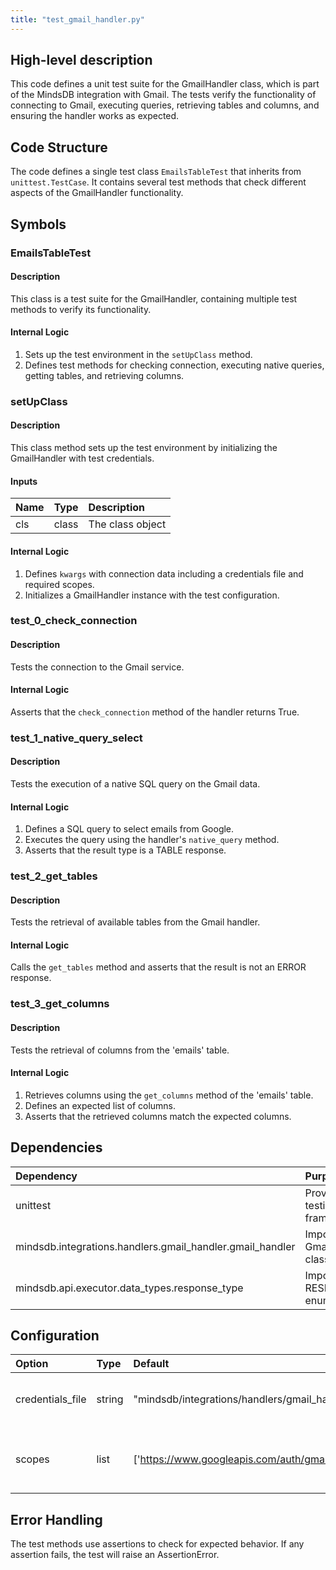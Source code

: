```yaml
---
title: "test_gmail_handler.py"
---
```


## High-level description
This code defines a unit test suite for the GmailHandler class, which is part of the MindsDB integration with Gmail. The tests verify the functionality of connecting to Gmail, executing queries, retrieving tables and columns, and ensuring the handler works as expected.

## Code Structure
The code defines a single test class `EmailsTableTest` that inherits from `unittest.TestCase`. It contains several test methods that check different aspects of the GmailHandler functionality.

## Symbols

### EmailsTableTest
#### Description
This class is a test suite for the GmailHandler, containing multiple test methods to verify its functionality.

#### Internal Logic
1. Sets up the test environment in the `setUpClass` method.
2. Defines test methods for checking connection, executing native queries, getting tables, and retrieving columns.

### setUpClass
#### Description
This class method sets up the test environment by initializing the GmailHandler with test credentials.

#### Inputs
| Name | Type | Description |
|:-----|:-----|:------------|
| cls | class | The class object |

#### Internal Logic
1. Defines `kwargs` with connection data including a credentials file and required scopes.
2. Initializes a GmailHandler instance with the test configuration.

### test_0_check_connection
#### Description
Tests the connection to the Gmail service.

#### Internal Logic
Asserts that the `check_connection` method of the handler returns True.

### test_1_native_query_select
#### Description
Tests the execution of a native SQL query on the Gmail data.

#### Internal Logic
1. Defines a SQL query to select emails from Google.
2. Executes the query using the handler's `native_query` method.
3. Asserts that the result type is a TABLE response.

### test_2_get_tables
#### Description
Tests the retrieval of available tables from the Gmail handler.

#### Internal Logic
Calls the `get_tables` method and asserts that the result is not an ERROR response.

### test_3_get_columns
#### Description
Tests the retrieval of columns from the 'emails' table.

#### Internal Logic
1. Retrieves columns using the `get_columns` method of the 'emails' table.
2. Defines an expected list of columns.
3. Asserts that the retrieved columns match the expected columns.

## Dependencies
| Dependency | Purpose |
|:-----------|:--------|
| unittest | Provides the testing framework |
| mindsdb.integrations.handlers.gmail_handler.gmail_handler | Imports the GmailHandler class |
| mindsdb.api.executor.data_types.response_type | Imports the RESPONSE_TYPE enum |

## Configuration
| Option | Type | Default | Description |
|:-------|:-----|:--------|:------------|
| credentials_file | string | "mindsdb/integrations/handlers/gmail_handler/credentials.json" | Path to the Gmail API credentials file |
| scopes | list | ['https://www.googleapis.com/auth/gmail.readonly'] | OAuth scopes required for Gmail API access |

## Error Handling
The test methods use assertions to check for expected behavior. If any assertion fails, the test will raise an AssertionError.
